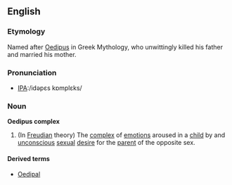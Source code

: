 ==English==

===Etymology===
Named after [[Oedipus]] in Greek Mythology, who unwittingly killed his father and married his mother.

===Pronunciation===
*[[w:International Phonetic Alphabet|IPA]]:/idəpɛs kɒmplɛks/

===Noun===
'''Oedipus complex'''
# (In [[Freudian]] theory) The [[complex]] of [[emotion]]s aroused in a [[child]] by and [[unconscious]] [[sexual]] [[desire]] for the [[parent]] of the opposite sex.

====Derived terms====
*[[Oedipal]]